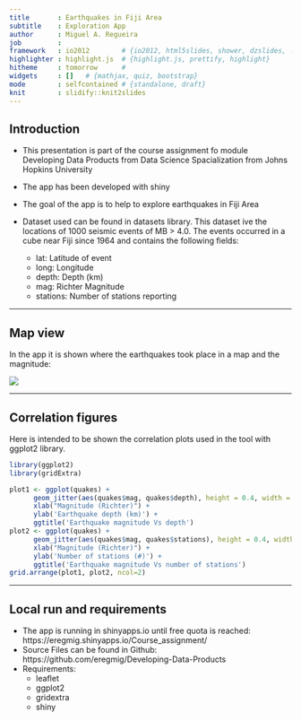 ```yaml
---
title       : Earthquakes in Fiji Area
subtitle    : Exploration App
author      : Miguel A. Regueira
job         : 
framework   : io2012        # {io2012, html5slides, shower, dzslides, ...}
highlighter : highlight.js  # {highlight.js, prettify, highlight}
hitheme     : tomorrow      # 
widgets     : []   # {mathjax, quiz, bootstrap}
mode        : selfcontained # {standalone, draft}
knit        : slidify::knit2slides
---
```


## Introduction

* This presentation is part of the course assignment fo module Developing Data Products from Data Science Spacialization from Johns Hopkins University

* The app has been developed with shiny

* The goal of the app is to help to explore earthquakes in Fiji Area

* Dataset used can be found in datasets library. This dataset ive the locations of 1000 seismic events of MB > 4.0. The events occurred in a cube near Fiji since 1964 and contains the following fields:
    + lat: Latitude of event
    + long: Longitude
    + depth: Depth (km)
    + mag: Richter Magnitude
    + stations: Number of stations reporting

--- 

## Map view

In the app it is shown where the earthquakes took place in a map and the magnitude:

![](./figures/screenshot.png)

--- 

## Correlation figures

Here is intended to be shown the correlation plots used in the tool with ggplot2 library.

```r
library(ggplot2)
library(gridExtra)

plot1 <- ggplot(quakes) +
      geom_jitter(aes(quakes$mag, quakes$depth), height = 0.4, width = 0.4, alpha = 0.5, color = "blue") +
      xlab("Magnitude (Richter)") +
      ylab('Earthquake depth (km)') +
      ggtitle('Earthquake magnitude Vs depth')
plot2 <- ggplot(quakes) +
      geom_jitter(aes(quakes$mag, quakes$stations), height = 0.4, width = 0.4, alpha = 0.5, color = "blue") +
      xlab("Magnitude (Richter)") +
      ylab('Number of stations (#)') +
      ggtitle('Earthquake magnitude Vs number of stations')
grid.arrange(plot1, plot2, ncol=2)
```


--- 

## Local run and requirements

* The app is running in shinyapps.io until free quota is reached: https://eregmig.shinyapps.io/Course_assignment/
* Source Files can be found in Github: https://github.com/eregmig/Developing-Data-Products
* Requirements:
    + leaflet
    + ggplot2
    + gridextra
    + shiny

